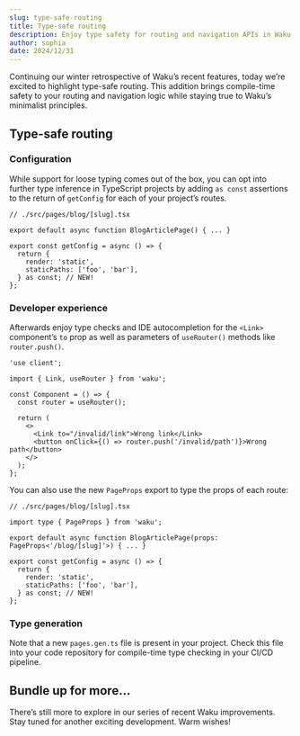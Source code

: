 ```yaml
---
slug: type-safe-routing
title: Type-safe routing
description: Enjoy type safety for routing and navigation APIs in Waku projects.
author: sophia
date: 2024/12/31
---
```


Continuing our winter retrospective of Waku’s recent features, today we’re excited to highlight type-safe routing. This addition brings compile-time safety to your routing and navigation logic while staying true to Waku’s minimalist principles.

## Type-safe routing

### Configuration

While support for loose typing comes out of the box, you can opt into further type inference in TypeScript projects by adding `as const` assertions to the return of `getConfig` for each of your project’s routes.

```tsx
// ./src/pages/blog/[slug].tsx

export default async function BlogArticlePage() { ... }

export const getConfig = async () => {
  return {
    render: 'static',
    staticPaths: ['foo', 'bar'],
  } as const; // NEW!
};
```

### Developer experience

Afterwards enjoy type checks and IDE autocompletion for the `<Link>` component’s `to` prop as well as parameters of `useRouter()` methods like `router.push()`.

```tsx
'use client';

import { Link, useRouter } from 'waku';

const Component = () => {
  const router = useRouter();

  return (
    <>
      <Link to="/invalid/link">Wrong link</Link>
      <button onClick={() => router.push('/invalid/path')}>Wrong path</button>
    </>
  );
};
```

You can also use the new `PageProps` export to type the props of each route:

```tsx
// ./src/pages/blog/[slug].tsx

import type { PageProps } from 'waku';

export default async function BlogArticlePage(props: PageProps<'/blog/[slug]'>) { ... }

export const getConfig = async () => {
  return {
    render: 'static',
    staticPaths: ['foo', 'bar'],
  } as const; // NEW!
};
```

### Type generation

Note that a new `pages.gen.ts` file is present in your project. Check this file into your code repository for compile-time type checking in your CI/CD pipeline.

## Bundle up for more...

There’s still more to explore in our series of recent Waku improvements. Stay tuned for another exciting development. Warm wishes!
